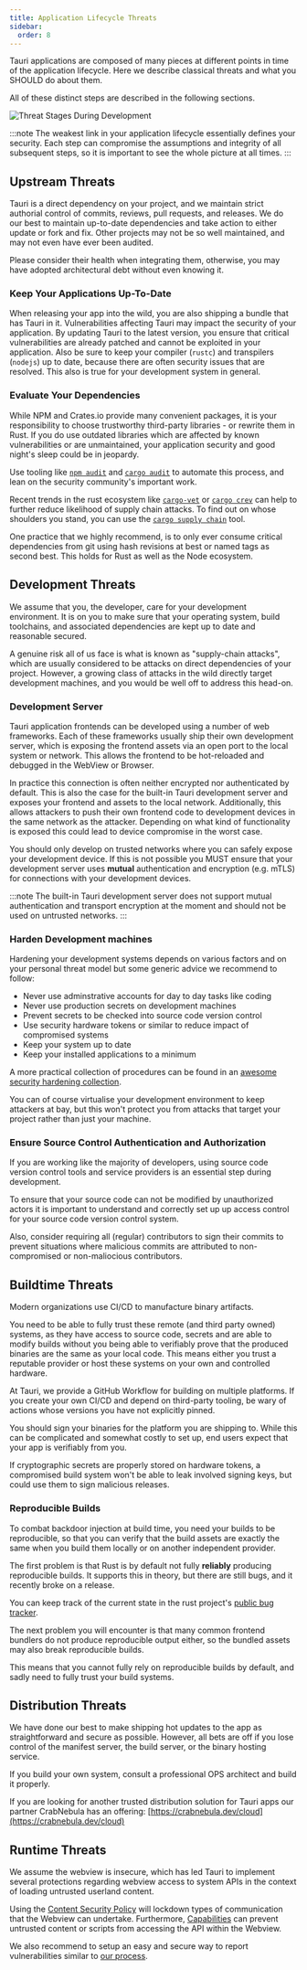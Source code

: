 ```yaml
---
title: Application Lifecycle Threats
sidebar:
  order: 8
---
```


Tauri applications are composed of many pieces at different points in time of the application lifecycle.
Here we describe classical threats and what you SHOULD do about them.

All of these distinct steps are described in the following sections.

![Threat Stages During Development](@assets/concept/application-flow-simple.svg)

:::note
The weakest link in your application lifecycle essentially defines your security.
Each step can compromise the assumptions and integrity of all subsequent steps,
so it is important to see the whole picture at all times.
:::

## Upstream Threats

Tauri is a direct dependency on your project, and we maintain strict authorial control
of commits, reviews, pull requests, and releases.
We do our best to maintain up-to-date dependencies and take action to either update
or fork and fix. Other projects may not be so well maintained, and may not even
have ever been audited.

Please consider their health when integrating them, otherwise, you may have adopted
architectural debt without even knowing it.

### Keep Your Applications Up-To-Date

When releasing your app into the wild, you are also shipping a bundle that has Tauri in it.
Vulnerabilities affecting Tauri may impact the security of your application.
By updating Tauri to the latest version, you ensure that critical vulnerabilities
are already patched and cannot be exploited in your application.
Also be sure to keep your compiler (`rustc`) and transpilers (`nodejs`) up to date,
because there are often security issues that are resolved.
This also is true for your development system in general.

### Evaluate Your Dependencies

While NPM and Crates.io provide many convenient packages,
it is your responsibility to choose trustworthy third-party libraries - or
rewrite them in Rust. If you do use outdated libraries which are affected by
known vulnerabilities or are unmaintained, your application security and good
night's sleep could be in jeopardy.

Use tooling like [`npm audit`](https://docs.npmjs.com/cli/v10/commands/npm-audit)
and [`cargo audit`](https://crates.io/crates/cargo-audit) to automate this process,
and lean on the security community's important work.

Recent trends in the rust ecosystem like [`cargo-vet`](https://github.com/mozilla/cargo-vet)
or [`cargo crev`](https://github.com/crev-dev/cargo-crev) can
help to further reduce likelihood of supply chain attacks.
To find out on whose shoulders you stand, you can use the [`cargo supply chain`](https://github.com/rust-secure-code/cargo-supply-chain)
tool.

One practice that we highly recommend, is to only ever consume critical dependencies
from git using hash revisions at best or named tags as second best.
This holds for Rust as well as the Node ecosystem.

## Development Threats

We assume that you, the developer, care for your development environment.
It is on you to make sure that your operating system, build toolchains, and
associated dependencies are kept up to date and reasonable secured.

A genuine risk all of us face is what is known as "supply-chain attacks",
which are usually considered to be attacks on direct dependencies of your project.
However, a growing class of attacks in the wild directly target development machines,
and you would be well off to address this head-on.

### Development Server

Tauri application frontends can be developed using a number of web frameworks.
Each of these frameworks usually ship their own development server, which is exposing
the frontend assets via an open port to the local system or network.
This allows the frontend to be hot-reloaded and debugged in the WebView or Browser.

In practice this connection is often neither encrypted nor authenticated by default.
This is also the case for the built-in Tauri development server and exposes your
frontend and assets to the local network. Additionally, this allows attackers
to push their own frontend code to development devices in the same network as the attacker.
Depending on what kind of functionality is exposed this could lead to device compromise
in the worst case.

You should only develop on trusted networks where you can safely expose your
development device. If this is not possible you MUST ensure that your development
server uses **mutual** authentication and encryption (e.g. mTLS) for connections
with your development devices.

:::note
The built-in Tauri development server does not support
mutual authentication and transport encryption at the moment and should not be used on untrusted networks.
:::

### Harden Development machines

Hardening your development systems depends on various factors and on your personal
threat model but some generic advice we recommend to follow:

- Never use adminstrative accounts for day to day tasks like coding
- Never use production secrets on development machines
- Prevent secrets to be checked into source code version control
- Use security hardware tokens or similar to reduce impact of compromised systems
- Keep your system up to date
- Keep your installed applications to a minimum

A more practical collection of procedures can be found
in an [awesome security hardening collection](https://github.com/decalage2/awesome-security-hardening).

You can of course virtualise your development environment to keep attackers at bay,
but this won't protect you from attacks that target your project rather than just your machine.

### Ensure Source Control Authentication and Authorization

If you are working like the majority of developers, using source code version control tools and
service providers is an essential step during development.

To ensure that your source code can not be modified by unauthorized actors it is important
to understand and correctly set up up access control for your source code version control system.

Also, consider requiring all (regular) contributors to sign their commits to prevent situations where malicious
commits are attributed to non-compromised or non-maliocious contributors.

## Buildtime Threats

Modern organizations use CI/CD to manufacture binary artifacts.

You need to be able to fully trust these remote (and third party owned) systems,
as they have access to source code, secrets and are able to modify builds without
you being able to verifiably prove that the produced binaries are the same as your local code.
This means either you trust a reputable provider or host these systems on your own and controlled
hardware.

At Tauri, we provide a GitHub Workflow for building on multiple platforms.
If you create your own CI/CD and depend on third-party tooling, be wary of actions
whose versions you have not explicitly pinned.

You should sign your binaries for the platform you are shipping to.
While this can be complicated and somewhat costly to set up, end users expect that your
app is verifiably from you.

If cryptographic secrets are properly stored on hardware tokens,
a compromised build system won't be able to leak involved signing keys,
but could use them to sign malicious releases.

### Reproducible Builds

To combat backdoor injection at build time, you need your builds to be reproducible,
so that you can verify that the build assets are exactly the same when you build them
locally or on another independent provider.

The first problem is that Rust is by default not fully **reliably** producing reproducible
builds. It supports this in theory, but there are still bugs, and it recently broke on a release.

You can keep track of the current state in the rust project's
[public bug tracker](https://github.com/rust-lang/rust/labels/A-reproducibility).

The next problem you will encounter is that many common frontend bundlers do not produce
reproducible output either, so the bundled assets may also break reproducible builds.

This means that you cannot fully rely on reproducible builds by default, and
sadly need to fully trust your build systems.

## Distribution Threats

We have done our best to make shipping hot updates to the app as
straightforward and secure as possible.
However, all bets are off if you lose control of the manifest server,
the build server, or the binary hosting service.

If you build your own system, consult a professional OPS architect and build it properly.

If you are looking for another trusted distribution solution for Tauri apps
our partner CrabNebula has an offering: [https://crabnebula.dev/cloud](https://crabnebula.dev/cloud)

## Runtime Threats

We assume the webview is insecure, which has led Tauri to implement several protections
regarding webview access to system APIs in the context of loading untrusted userland content.

Using the [Content Security Policy](/security/csp/) will lockdown types of
communication that the Webview can undertake.
Furthermore, [Capabilities](/security/capabilities/) can prevent untrusted content or scripts from accessing
the API within the Webview.

We also recommend to setup an easy and secure way to report vulnerabilities similar to
[our process](/security#coordinated-disclosure).
